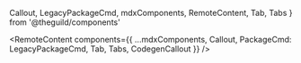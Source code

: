   Callout,
  LegacyPackageCmd,
  mdxComponents,
  RemoteContent,
  Tab,
  Tabs
} from '@theguild/components'



<RemoteContent
  components={{
    ...mdxComponents,
    Callout,
    PackageCmd: LegacyPackageCmd,
    Tab,
    Tabs,
    CodegenCallout
  }}
/>
